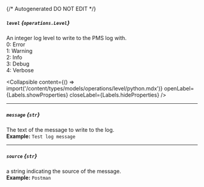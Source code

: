 {/* Autogenerated DO NOT EDIT  */}

##### `level` *{`operations.Level`}*
An integer log level to write to the PMS log with.  
0: Error  
1: Warning  
2: Info  
3: Debug  
4: Verbose


<Collapsible content={() => import('/content/types/models/operations/level/python.mdx')} openLabel={Labels.showProperties} closeLabel={Labels.hideProperties} />


---
##### `message` *{`str`}*
The text of the message to write to the log.
<br/>
**Example:** `Test log message`

---
##### `source` *{`str`}*
a string indicating the source of the message.
<br/>
**Example:** `Postman`


